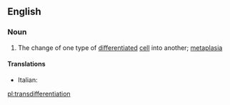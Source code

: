 ==English==

===Noun===
{{wikipedia}}
{{en-noun|~}}

# {{lb|en|biology}} The change of one type of [[differentiated]] [[cell]] into another; [[metaplasia]]

====Translations====
{{trans-top|change of one type of differentiated cell into another}}
* Italian: {{t|it|transdifferenziazione|f}}
{{trans-mid}}
{{trans-bottom}}

[[pl:transdifferentiation]]